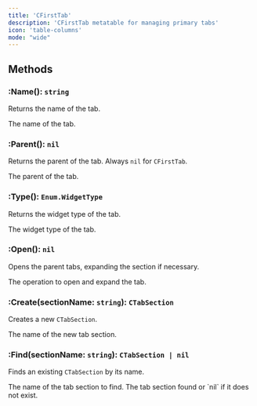 ```yaml
---
title: 'CFirstTab'
description: 'CFirstTab metatable for managing primary tabs'
icon: 'table-columns'
mode: "wide"
---
```


## Methods

### :Name(): `string`

Returns the name of the tab.

<ParamField path="returns" type="string">
  The name of the tab.
</ParamField>

### :Parent(): `nil`

Returns the parent of the tab. Always `nil` for `CFirstTab`.

<ParamField path="returns" type="nil">
  The parent of the tab.
</ParamField>

### :Type(): `Enum.WidgetType`

Returns the widget type of the tab.

<ParamField path="returns" type="Enum.WidgetType">
  The widget type of the tab.
</ParamField>

### :Open(): `nil`

Opens the parent tabs, expanding the section if necessary.

<ParamField path="returns" type="nil">
  The operation to open and expand the tab.
</ParamField>

### :Create(sectionName: `string`): `CTabSection`

Creates a new `CTabSection`.

<ParamField path="sectionName" type="string" required="true">
  The name of the new tab section.
</ParamField>

### :Find(sectionName: `string`): `CTabSection | nil`

Finds an existing `CTabSection` by its name.

<ParamField path="sectionName" type="string" required="true">
  The name of the tab section to find.
</ParamField>

<ParamField path="returns" type="CTabSection | nil">
  The tab section found or `nil` if it does not exist.
</ParamField>